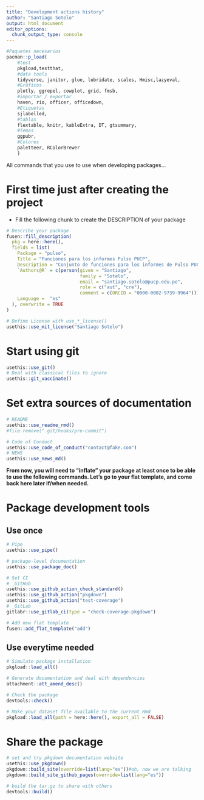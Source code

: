 ```yaml
---
title: "Development actions history"
author: "Santiago Sotelo"
output: html_document
editor_options: 
  chunk_output_type: console
---
```


```r

#Paquetes necesarios
pacman::p_load(
    #test
    pkgload,testthat,
    #data tools
    tidyverse, janitor, glue, lubridate, scales, Hmisc,lazyeval,
    #Gráficos
    plotly, ggrepel, cowplot, grid, fmsb, 
    #importar / exportar
    haven, rio, officer, officedown,
    #Etiquetas
    sjlabelled,
    #tablas
    flextable, knitr, kableExtra, DT, gtsummary,
    #Temas
    ggpubr,
    #Colores
    paletteer, RColorBrewer
    )

```

All commands that you use to use when developing packages...

# First time just after creating the project

- Fill the following chunk to create the DESCRIPTION of your package

```r
# Describe your package
fusen::fill_description(
  pkg = here::here(),
  fields = list(
    Package = "pulso",
    Title = "Funciones para los informes Pulso PUCP",
    Description = "Conjunto de funciones para los informes de Pulso PUCP.",
    `Authors@R` = c(person(given = "Santiago", 
                           family = "Sotelo", 
                           email = "santiago.sotelo@pucp.edu.pe", 
                           role = c("aut", "cre"), 
                           comment = c(ORCID = "0000-0002-9739-9964"))),
    Language =  "es"
  ), overwrite = TRUE
)

# Define License with use_*_license()
usethis::use_mit_license("Santiago Sotelo")

```

# Start using git

```r
usethis::use_git()
# Deal with classical files to ignore
usethis::git_vaccinate()
```

# Set extra sources of documentation

```r
# README
usethis::use_readme_rmd()
#file.remove(".git/hooks/pre-commit")

# Code of Conduct
usethis::use_code_of_conduct("contact@fake.com")
# NEWS
usethis::use_news_md()
```

**From now, you will need to "inflate" your package at least once to be able to use the following commands. Let's go to your flat template, and come back here later if/when needed.**


# Package development tools
## Use once

```r
# Pipe
usethis::use_pipe()

# package-level documentation
usethis::use_package_doc()

# Set CI
# _GitHub
usethis::use_github_action_check_standard()
usethis::use_github_action("pkgdown")
usethis::use_github_action("test-coverage")
# _GitLab
gitlabr::use_gitlab_ci(type = "check-coverage-pkgdown")

# Add new flat template
fusen::add_flat_template("add")
```

## Use everytime needed

```r
# Simulate package installation
pkgload::load_all()

# Generate documentation and deal with dependencies
attachment::att_amend_desc()

# Check the package
devtools::check()

# Make your dataset file available to the current Rmd
pkgload::load_all(path = here::here(), export_all = FALSE)
```

# Share the package

```r
# set and try pkgdown documentation website
usethis::use_pkgdown()
pkgdown::build_site(override=list(lang="es"))#oh, now we are talking
pkgdown::build_site_github_pages(override=list(lang="es"))

# build the tar.gz to share with others
devtools::build()
```
